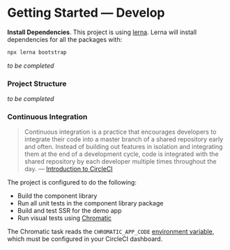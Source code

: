 
<Meta title="Foundations/Get Started/Develop" />

# Getting Started — Develop

**Install Dependencies**. This project is using [lerna](https://github.com/lerna/lerna). Lerna will install dependencies for all the packages with:

```sh
npx lerna bootstrap
```

_to be completed_

### Project Structure

_to be completed_

### Continuous Integration

> Continuous integration is a practice that encourages developers to integrate their code into a master branch of a shared repository early and often. Instead of building out features in isolation and integrating them at the end of a development cycle, code is integrated with the shared repository by each developer multiple times throughout the day.
> — [Introduction to CircleCI](https://circleci.com/docs/2.0/about-circleci/#section=welcome)

The project is configured to do the following:

- Build the component library
- Run all unit tests in the component library package
- Build and test SSR for the demo app
- Run visual tests using [Chromatic](http://chromaticqa.com)

The Chromatic task reads the `CHROMATIC_APP_CODE` [environment variable](https://circleci.com/docs/2.0/env-vars/#using-bash_env-to-set-environment-variables), which must be configured in your CircleCI dashboard.
